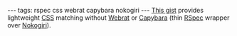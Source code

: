 ---
tags: rspec css webrat capybara nokogiri
---
[https://gist.github.com/922147 This gist] provides lightweight [[CSS]] matching without [[Webrat]] or [[Capybara]] (thin [[RSpec]] wrapper over [[Nokogiri]]).
